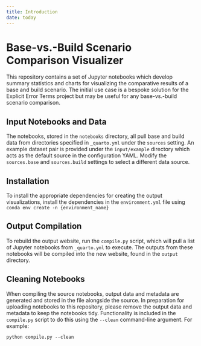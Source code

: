 ```yaml
---
title: Introduction
date: today
---
```



# Base-vs.-Build Scenario Comparison Visualizer
This repository contains a set of Jupyter notebooks which
develop summary statistics and charts for visualizing the
comparative results of a base and build scenario. The initial
use case is a bespoke solution for the Explicit Error Terms
project but may be useful for any base-vs.-build scenario
comparison.

## Input Notebooks and Data
The notebooks, stored in the `notebooks` directory, all 
pull base and build data from directories specified in
`_quarto.yml` under the `sources` setting. An example
dataset pair is provided under the `input/example` directory
which acts as the default source in the configuration YAML.
Modify the `sources.base` and `sources.build` settings to
select a different data source.

## Installation
To install the appropriate dependencies for creating the
output visualizations, install the dependencies in the
`environment.yml` file using `conda env create -n {environment_name}`

## Output Compilation
To rebuild the output website, run the `compile.py` script, which
will pull a list of Jupyter notebooks from `_quarto.yml` to
execute. The outputs from these notebooks will be compiled
into the new website, found in the `output` directory.

## Cleaning Notebooks
When compiling the source notebooks, output data and metadata
are generated and stored in the file alongside the source.
In preparation for uploading notebooks to this repository, please remove the output data and metadata to keep the notebooks tidy.
Functionality is included in the `compile.py` script to do this
using the `--clean` command-line argument. For example:
```
python compile.py --clean
```